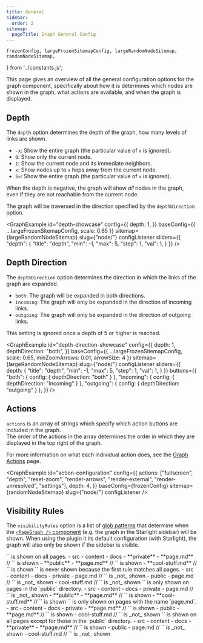```yaml
---
title: General
sidebar:
  order: 2
sitemap:
  pageTitle: Graph General Config
---
```



	frozenConfig, largeFrozenSitemapConfig, largeRandomNodeSitemap,
	randomNodeSitemap,
} from '../constants.js';

This page gives an overview of all the general configuration options for the graph component,
specifically about how it is determines which nodes are shown in the graph, what actions are available, and when the graph is displayed.

## Depth

The `depth` option determines the depth of the graph, how many levels of links are shown.
- `-x`: Show the entire graph (the particular value of `x` is ignored).
- `0`: Show only the current node.
- `1`: Show the current node and its immediate neighbors.
- `x`: Show nodes up to `x` hops away from the current node.
- `5>`: Show the entire graph (the particular value of `x` is ignored).

When the depth is negative, the graph will show _all_ nodes in the graph, even if they are not reachable from the current node.

The graph will be traversed in the direction specified by the `depthDirection` option.

<GraphExample id="depth-showcase" config={{
	depth: 1,
}} baseConfig={{ ...largeFrozenSitemapConfig, scale: 0.65 }} sitemap={largeRandomNodeSitemap} slug={"node/"} configListener
	sliders={{
		"depth": {
			"title": "depth",
			"min": -1,
			"max": 5,
			"step": 1,
			"val": 1,
		}
	}}
/>

## Depth Direction

The `depthDirection` option determines the direction in which the links of the graph are expanded.
- `both`: The graph will be expanded in both directions.
- `incoming`: The graph will only be expanded in the direction of incoming links.
- `outgoing`: The graph will only be expanded in the direction of outgoing links.

This setting is ignored once a depth of 5 or higher is reached.

<GraphExample id="depth-direction-showcase" config={{
	depth: 1,
	depthDirection: "both",
}} baseConfig={{ ...largeFrozenSitemapConfig, scale: 0.65, minZoomArrows: 0.01, arrowSize: 4 }} sitemap={largeRandomNodeSitemap} slug={"node/"} configListener
	sliders={{
		depth: {
			"title": "depth",
			"min": -1,
			"max": 5,
			"step": 1,
			"val": 1,
		}
	}}
	buttons={{
	  "both": { config: { depthDirection: "both" } },
	  "incoming": { config: { depthDirection: "incoming" } },
	  "outgoing": { config: { depthDirection: "outgoing" } },
	}}
/>

## Actions

`actions` is an array of strings which specify which action buttons are included in the graph. \
The order of the actions in the array determines the order in which they are displayed in the top right of the graph.

For more information on what each individual action does, see the [Graph Actions](/starlight-site-graph/configuration/graph/actions) page.

<GraphExample id="action-configuration" config={{
	actions: ["fullscreen", "depth", "reset-zoom", "render-arrows", "render-external", "render-unresolved", "settings"],
	depth: 4,
}} baseConfig={frozenConfig} sitemap={randomNodeSitemap} slug={"node/"} configListener />

## Visibility Rules

The `visibilityRules` option is a list of [glob patterns](/starlight-site-graph/concepts/globs) that determine when the [`<PageGraph />` component](/starlight-site-graph/components/pagegraph)
(e.g. the graph in the Starlight sidebar) will be shown.
When using the plugin it its default configuration (with Starlight), the graph will also only be shown if the sidebar is visible.

<Tabs>
	<TabItem label='["**/*"]'>
		`<PageGraph />` is shown on all pages.
		<FileTree>
			- src
				- content
					- docs
						- **private**
							- **page.md** // `<PageGraph>` is shown
						- **public**
							- **page.md** // `<PageGraph>` is shown
							- **cool-stuff.md** // `<PageGraph>` is shown
		</FileTree>
	</TabItem>
	<TabItem label='["!**/*", "**/*"]'>
		`<PageGraph />` is never shown because the first rule matches all pages.
		<FileTree>
			- src
				- content
					- docs
						- private
							- page.md // `<PageGraph>` is _not_ shown
						- public
							- page.md // `<PageGraph>` is _not_ shown
							- cool-stuff.md // `<PageGraph>` is _not_ shown
		</FileTree>
	</TabItem>
	<TabItem label='["**/public/*"]'>
		`<PageGraph />` is only shown on pages in the `public` directory.
		<FileTree>
			- src
				- content
					- docs
						- private
							- page.md // `<PageGraph>` is _not_ shown
						- **public**
							- **page.md** // `<PageGraph>` is shown
							- **cool-stuff.md** // `<PageGraph>` is shown
		</FileTree>
	</TabItem>
	<TabItem label='["**/page.md"]'>
		`<PageGraph />` is only shown on pages with the name `page.md`.
		<FileTree>
			- src
				- content
					- docs
						- private
							- **page.md** // `<PageGraph>` is shown
						- public
							- **page.md** // `<PageGraph>` is shown
							- cool-stuff.md // `<PageGraph>` is _not_ shown
		</FileTree>
	</TabItem>
	<TabItem label='["!**/public/**, "**/*"]'>
		`<PageGraph />` is shown on all pages except for those in the `public` directory.
		<FileTree>
			- src
				- content
					- docs
						- **private**
							- **page.md** // `<PageGraph>` is shown
						- public
							- page.md // `<PageGraph>` is _not_ shown
							- cool-stuff.md // `<PageGraph>` is _not_ shown
		</FileTree>
	</TabItem>
</Tabs>

